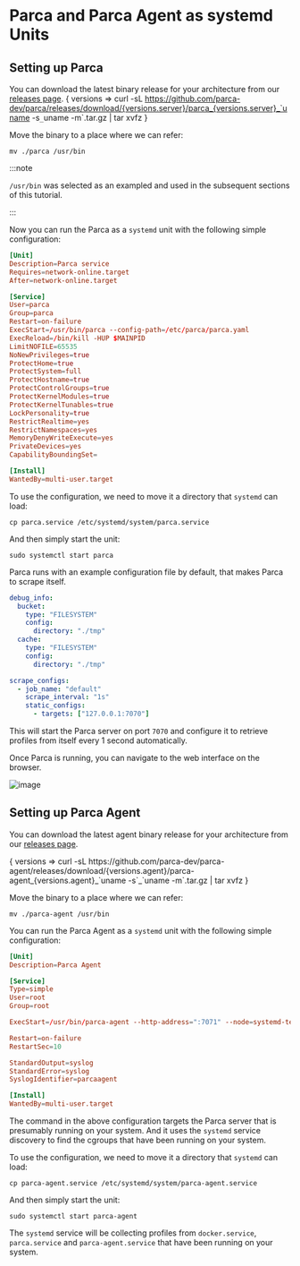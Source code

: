 # Parca and Parca Agent as systemd Units


## Setting up Parca

You can download the latest binary release for your architecture from our [releases page](https://github.com/parca-dev/parca/releases).
<WithVersions language="bash">
  { versions =>
    <CodeBlock className="language-bash">
      curl -sL https://github.com/parca-dev/parca/releases/download/{versions.server}/parca_{versions.server}_`uname -s`_`uname -m`.tar.gz | tar xvfz
    </CodeBlock>
  }
</WithVersions>

Move the binary to a place where we can refer:
```shell
mv ./parca /usr/bin
```

:::note

`/usr/bin` was selected as an exampled and used in the subsequent sections of this tutorial.

:::

Now you can run the Parca as a `systemd` unit with the following simple configuration:
```toml
[Unit]
Description=Parca service
Requires=network-online.target
After=network-online.target

[Service]
User=parca
Group=parca
Restart=on-failure
ExecStart=/usr/bin/parca --config-path=/etc/parca/parca.yaml
ExecReload=/bin/kill -HUP $MAINPID
LimitNOFILE=65535
NoNewPrivileges=true
ProtectHome=true
ProtectSystem=full
ProtectHostname=true
ProtectControlGroups=true
ProtectKernelModules=true
ProtectKernelTunables=true
LockPersonality=true
RestrictRealtime=yes
RestrictNamespaces=yes
MemoryDenyWriteExecute=yes
PrivateDevices=yes
CapabilityBoundingSet=

[Install]
WantedBy=multi-user.target
```

To use the configuration, we need to move it a directory that `systemd` can load:
```shell
cp parca.service /etc/systemd/system/parca.service
```

And then simply start the unit:
```shell
sudo systemctl start parca
```

Parca runs with an example configuration file by default, that makes Parca to scrape itself.

```yaml
debug_info:
  bucket:
    type: "FILESYSTEM"
    config:
      directory: "./tmp"
  cache:
    type: "FILESYSTEM"
    config:
      directory: "./tmp"

scrape_configs:
  - job_name: "default"
    scrape_interval: "1s"
    static_configs:
      - targets: ["127.0.0.1:7070"]
```

This will start the Parca server on port `7070` and configure it to retrieve profiles from itself every 1 second automatically.

Once Parca is running, you can navigate to the web interface on the browser.

<BrowserWindow>

![image](https://user-images.githubusercontent.com/8681572/133893063-8cc9fc8a-4d55-431d-80fc-6a2fe8de7019.png)

</BrowserWindow>

## Setting up Parca Agent

You can download the latest agent binary release for your architecture from our [releases page](https://github.com/parca-dev/parca-agent/releases).

<WithVersions language="bash">
  { versions =>
    <CodeBlock className="language-bash">
      curl -sL https://github.com/parca-dev/parca-agent/releases/download/{versions.agent}/parca-agent_{versions.agent}_`uname -s`_`uname -m`.tar.gz | tar xvfz
    </CodeBlock>
  }
</WithVersions>

Move the binary to a place where we can refer:
```shell
mv ./parca-agent /usr/bin
```

You can run the Parca Agent as a `systemd` unit with the following simple configuration:
```toml
[Unit]
Description=Parca Agent

[Service]
Type=simple
User=root
Group=root

ExecStart=/usr/bin/parca-agent --http-address=":7071" --node=systemd-test --systemd-units=docker.service,parca.service,parca-agent.service --kubernetes=false --store-address=localhost:7070 --insecure

Restart=on-failure
RestartSec=10

StandardOutput=syslog
StandardError=syslog
SyslogIdentifier=parcaagent

[Install]
WantedBy=multi-user.target
```

The command in the above configuration targets the Parca server that is presumably running on your system. And it uses the `systemd` service discovery to find the cgroups that have been running on your system.

To use the configuration, we need to move it a directory that `systemd` can load:
```shell
cp parca-agent.service /etc/systemd/system/parca-agent.service
```

And then simply start the unit:
```shell
sudo systemctl start parca-agent
```

The `systemd` service will be collecting profiles from `docker.service`, `parca.service` and `parca-agent.service` that have been running on your system.
